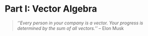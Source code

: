 # Part I: Vector Algebra {-}

> *''Every person in your company is a vector. Your progress is determined by the sum of all vectors.''* -- Elon Musk

